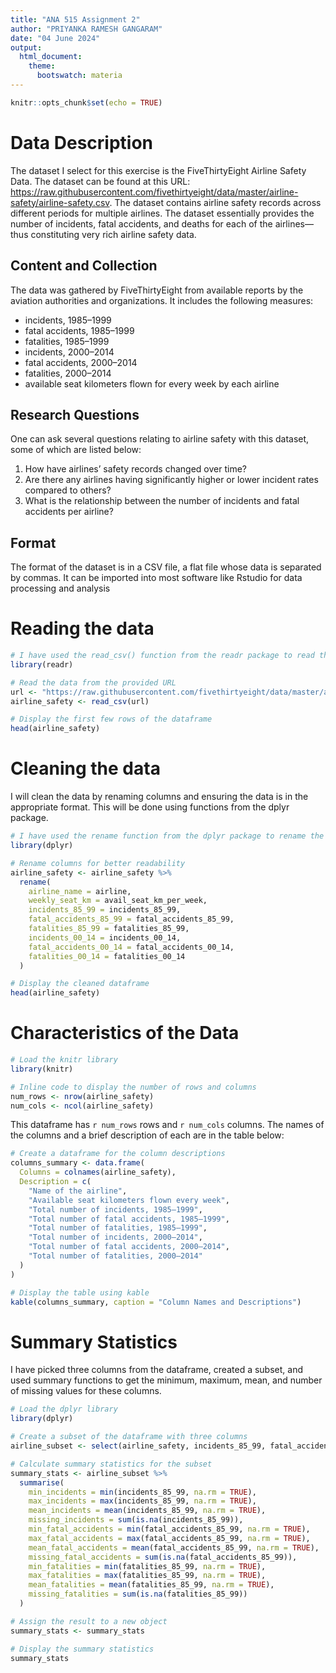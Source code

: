 ---
title: "ANA 515 Assignment 2"
author: "PRIYANKA RAMESH GANGARAM"
date: "04 June 2024"
output: 
  html_document:
    theme: 
      bootswatch: materia
---

```{r setup, include=FALSE}
knitr::opts_chunk$set(echo = TRUE)
```

# Data Description

The dataset I select for this exercise is the FiveThirtyEight Airline Safety Data. The dataset can be found at this URL: <https://raw.githubusercontent.com/fivethirtyeight/data/master/airline-safety/airline-safety.csv>. The dataset contains airline safety records across different periods for multiple airlines. The dataset essentially provides the number of incidents, fatal accidents, and deaths for each of the airlines—thus constituting very rich airline safety data.

## Content and Collection

The data was gathered by FiveThirtyEight from available reports by the aviation authorities and organizations. It includes the following measures:

-   incidents, 1985–1999
-   fatal accidents, 1985–1999
-   fatalities, 1985–1999
-   incidents, 2000–2014
-   fatal accidents, 2000–2014
-   fatalities, 2000–2014
-   available seat kilometers flown for every week by each airline

## Research Questions

One can ask several questions relating to airline safety with this dataset, some of which are listed below:

1.  How have airlines' safety records changed over time?
2.  Are there any airlines having significantly higher or lower incident rates compared to others?
3.  What is the relationship between the number of incidents and fatal accidents per airline?

## Format

The format of the dataset is in a CSV file, a flat file whose data is separated by commas. It can be imported into most software like Rstudio for data processing and analysis

# Reading the data

```{r, echo=TRUE}
# I have used the read_csv() function from the readr package to read the datarary
library(readr)

# Read the data from the provided URL
url <- "https://raw.githubusercontent.com/fivethirtyeight/data/master/airline-safety/airline-safety.csv"
airline_safety <- read_csv(url)

# Display the first few rows of the dataframe
head(airline_safety)
```

# Cleaning the data

I will clean the data by renaming columns and ensuring the data is in the appropriate format. This will be done using functions from the dplyr package.

```{r, echo=TRUE}
# I have used the rename function from the dplyr package to rename the columns for better readability.
library(dplyr)

# Rename columns for better readability
airline_safety <- airline_safety %>%
  rename(
    airline_name = airline,
    weekly_seat_km = avail_seat_km_per_week,
    incidents_85_99 = incidents_85_99,
    fatal_accidents_85_99 = fatal_accidents_85_99,
    fatalities_85_99 = fatalities_85_99,
    incidents_00_14 = incidents_00_14,
    fatal_accidents_00_14 = fatal_accidents_00_14,
    fatalities_00_14 = fatalities_00_14
  )

# Display the cleaned dataframe
head(airline_safety)

```

# Characteristics of the Data

```{r, echo=TRUE}
# Load the knitr library
library(knitr)

# Inline code to display the number of rows and columns
num_rows <- nrow(airline_safety)
num_cols <- ncol(airline_safety)
```

This dataframe has `r num_rows` rows and `r num_cols` columns. The names of the columns and a brief description of each are in the table below:

```{r, echo=TRUE}
# Create a dataframe for the column descriptions
columns_summary <- data.frame(
  Columns = colnames(airline_safety),
  Description = c(
    "Name of the airline",
    "Available seat kilometers flown every week",
    "Total number of incidents, 1985–1999",
    "Total number of fatal accidents, 1985–1999",
    "Total number of fatalities, 1985–1999",
    "Total number of incidents, 2000–2014",
    "Total number of fatal accidents, 2000–2014",
    "Total number of fatalities, 2000–2014"
  )
)

# Display the table using kable
kable(columns_summary, caption = "Column Names and Descriptions")
```

# Summary Statistics

I have picked three columns from the dataframe, created a subset, and used summary functions to get the minimum, maximum, mean, and number of missing values for these columns.

```{r, echo=TRUE}
# Load the dplyr library
library(dplyr)

# Create a subset of the dataframe with three columns
airline_subset <- select(airline_safety, incidents_85_99, fatal_accidents_85_99, fatalities_85_99)

# Calculate summary statistics for the subset
summary_stats <- airline_subset %>%
  summarise(
    min_incidents = min(incidents_85_99, na.rm = TRUE),
    max_incidents = max(incidents_85_99, na.rm = TRUE),
    mean_incidents = mean(incidents_85_99, na.rm = TRUE),
    missing_incidents = sum(is.na(incidents_85_99)),
    min_fatal_accidents = min(fatal_accidents_85_99, na.rm = TRUE),
    max_fatal_accidents = max(fatal_accidents_85_99, na.rm = TRUE),
    mean_fatal_accidents = mean(fatal_accidents_85_99, na.rm = TRUE),
    missing_fatal_accidents = sum(is.na(fatal_accidents_85_99)),
    min_fatalities = min(fatalities_85_99, na.rm = TRUE),
    max_fatalities = max(fatalities_85_99, na.rm = TRUE),
    mean_fatalities = mean(fatalities_85_99, na.rm = TRUE),
    missing_fatalities = sum(is.na(fatalities_85_99))
  )

# Assign the result to a new object
summary_stats <- summary_stats

# Display the summary statistics
summary_stats

```
